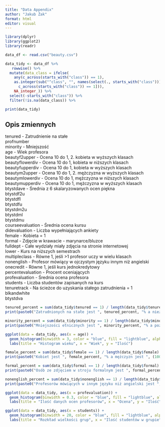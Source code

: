 ```yaml
---
title: "Data Appendix"
author: "Jakub Żak"
format: html
editor: visual
---
```


```r
library(dplyr)
library(ggplot2)
library(readr)
```

```r
data_df <- read.csv("beauty.csv")
```

```r
data_tidy <- data_df %>%
   rowwise() %>%
  mutate(data_class = ifelse(
    any(c_across(starts_with("class")) == 1),
    as.integer(sub("^class", "", names(select(., starts_with("class")))[
      c_across(starts_with("class")) == 1])),
    NA_integer_)) %>%
  select(-starts_with("class")) %>%
  filter(!is.na(data_class)) %>%

print(data_tidy)
```

## Opis zmiennych

tenured - Zatrudnienie na stałe\
profnumber\
minority - Mniejszość\
age - Wiek profesora\
beautyf2upper - Ocena 10 do 1, 2. kobieta w wyższych klasach\
beautyflowerdiv - Ocena 10 do 1, kobieta w niższych klasach\
beautyfupperdiv - Ocena 10 do 1, kobieta w wyższych klasach\
beautym2upper - Ocena 10 do 1, 2. mężczyzna w wyższych klasach\
beautymlowerdiv - Ocena 10 do 1, mężczyzna w niższych klasach\
beautymupperdiv - Ocena 10 do 1, mężczyzna w wyższych klasach\
btystdave - Średnia z 6 skalaryzowanych ocen piękna\
btystdf2u\
btystdfl\
btystdfu\
btystdm2u\
btystdml\
btystdmu\
courseevaluation - Średnia ocena kursu\
didevaluation - Liczba wypełniających ankiety\
female - Kobieta = 1\
formal - Zdjęcie w krawacie - marynarce/bluzce\
fulldept - Całe wydziały miały zdjęcia na stronie internetowej\
lower - Kurs na niższych semestrach\
multipleclass - Równe 1, jeśli \>1 profesor uczy w wielu klasach\
nonenglish - Profesor mówiący w ojczystym języku innym niż angielski\
onecredit - Równe 1, jeśli kurs jednokredytowy\
percentevaluation - Procent oceniających\
profevaluation - Średnia ocena profesora\
students - Liczba studentów zapisanych na kurs\
tenuretrack - Na ścieżce do uzyskania stałego zatrudnienia = 1\
blkandwhite\
btystdva

```r
tenured_percent = sum(data_tidy$tenured == 1) / length(data_tidy$tenured) * 100
print(paste0("Zatrudnionych na stałe jest ", tenured_percent, "% a niezatrudnionych na stałe jest ", (100 - tenured_percent), "%"))
```

```r
minority_percent = sum(data_tidy$minority == 1) / length(data_tidy$minority) * 100
print(paste0("Mniejszości etnicznych jest ", minority_percent, "% a pozostałych osób jest ", (100 - minority_percent), "%"))
```

```r
ggplot(data = data_tidy, aes(x = age)) +
  geom_histogram(binwidth = 3, color = "blue", fill = "lightblue", alpha = 0.7) +
  labs(title = "Histogram wieku", x = "Wiek", y = "Ilość")
```

```r
female_percent = sum(data_tidy$female == 1) / length(data_tidy$female) * 100
print(paste0("Kobiet jest ", female_percent, "% a mężczyzn jest ", (100 - female_percent), "%"))
```

```r
formal_percent = sum(data_tidy$formal == 1) / length(data_tidy$formal) * 100
print(paste0("Osób ze zdjęciem w stroju formalnym jest ", formal_percent, "% a nieformalnym ", (100 - formal_percent), "%"))
```

```r
nonenglish_percent = sum(data_tidy$nonenglish == 1) / length(data_tidy$nonenglish) * 100
print(paste0("Profesorów mówiących w innym języku niż angielski jest ", nonenglish_percent, "% a pozostałych ", (100 - nonenglish_percent), "%"))
```

```r
ggplot(data = data_tidy, aes(x = profevaluation)) +
  geom_histogram(binwidth = 0.3, color = "blue", fill = "lightblue", alpha = 0.7) +
  labs(title = "Ilość danych ocen profesorów", x = "Ocena", y = "Ilość")
```

```r
ggplot(data = data_tidy, aes(x = students)) +
  geom_histogram(binwidth = 20, color = "blue", fill = "lightblue", alpha = 0.7) +
  labs(title = "Rozkład wielkości grup", x = "Ilość studentów w grupie", y = "Ilość grup z tą ilością studentów")
```
